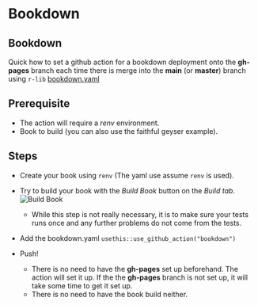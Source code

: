 # Bookdown

## Bookdown

Quick how to set a github action for a bookdown deployment onto the **gh-pages** branch each time there is merge into the **main** (or **master**) branch using `r-lib` [bookdown.yaml](https://github.com/r-lib/actions/blob/v2-branch/examples/bookdown.yaml)

## Prerequisite

-   The action will require a *renv* environment.
-   Book to build (you can also use the faithful geyser example).

## Steps

-   Create your book using `renv` (The yaml use assume `renv` is used).

-   Try to build your book with the *Build Book* button on the *Build tab*. ![Build Book](images/bookdown/buildbook.png)

    -   While this step is not really necessary, it is to make sure your tests runs once and any further problems do not come from the tests.

-   Add the bookdown.yaml `usethis::use_github_action("bookdown")`

-   Push!

    -   There is no need to have the **gh-pages** set up beforehand. The action will set it up. If the the **gh-pages** branch is not set up, it will take some time to get it set up.
    -   There is no need to have the book build neither.
